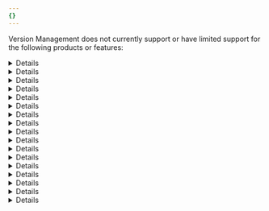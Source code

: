 ```yaml
---
{}
---
```



Version Management does not currently support or have limited support for the following products or features:

<Details header="API Shield">

- Some [API Shield](/api-shield/) configurations are not cloned when a new zone version is created.
- Customers are allowed to opt-in to remove the UI block that prevents enabling Version Management.

</Details>

<Details header="Authenticated Origin Pull">

- [Authenticated Origin Pull](/ssl/origin-configuration/authenticated-origin-pull/) does not work with Zone Versioning.
- Accessing your domain from an allowlisted IP returns a Cloudflare 520 error.

</Details>

<Details header="Cache">

- [Cache Reserve](/cache/advanced-configuration/cache-reserve/) is intended for production use only.
- Purging the production environment purges all environments.

</Details>

<Details header="Cache Rules when used with Cloudflare Images">

- [Image Resizing](/images/) does not work with the `additional_cacheable_ports` [Cache Rule](/cache/how-to/cache-rules/) setting and Zone Versioning.
- If you use `additional_cacheable_ports` with Image Resizing, the image will be resized every time it is requested and will result in low performance.

</Details>

<Details header="Workers Cache API">

- [Workers Cache API](/workers/runtime-apis/cache/) does not work with Version Management.
- If you use the Workers Cache API with Zone Versioning, you might encounter unexpected caching behaviours.

</Details>

<Details header="China Network">

- Regardless of the version deployed to production, traffic in China will always target the root zone.
- Other incompatibility issues with Access and ICP licenses.

</Details>

<Details header="Cloudflare API">

- Version Management does not currently expose a public [API](/api/).
- Customers can only use Version Management through the [Cloudflare dashboard](https://dash.cloudflare.com/).

</Details>

<Details header="Domain-scoped Roles">

- [Domain-scoped Roles](/fundamentals/manage-members/roles/#domain-scoped-roles) apply only to your root zone.
- Once a new version is created, these roles do not copy over and they lose access to versions.

</Details>

<Details header="Image Transformations">

- Changes made to [Image Transformations](/images/transform-images/) are not cloned when a new zone version is created.

</Details>

<Details header="Network Error Logging">

- [Network Error Logging](/network-error-logging/) configurations are not cloned when a new version is created.

</Details>

<Details header="Page Shield">

- [Page Shield](/page-shield/) is not available for versioning and is only configurable under your Global Configuration.

</Details>

<Details header="Rules">

- Version Management does not currently support [Snippets](/rules/snippets/).

</Details>

<Details header="Security Insights">

- [Security Insights](/security-center/security-insights/) are not shown when Zone Versioning is enabled and the first version is deployed to production.

</Details>

<Details header="Terraform">

- Version Management does not currently support [Terraform](/terraform/).
- Customers should either use Terraform or Version Management.

</Details>

<Details header="WAF Attack Score">

- [WAF Attack Score](/waf/detections/attack-score/) configurations are not cloned when a new zone version is created.

</Details>

<Details header="Waiting Room">

- [Waiting Room](/waiting-room/) users active on the site may be placed back in the queue.
- Waiting Room users in the queue may lose their place in line.
- Traffic may exceed limits.

</Details>

<Details header="Wrangler">

- If a version has a Worker route, it might disappear when a Worker is deployed via [Wrangler](/workers/wrangler/).
- If two versions have the same custom domains, the Worker might randomly choose between them.

</Details>
